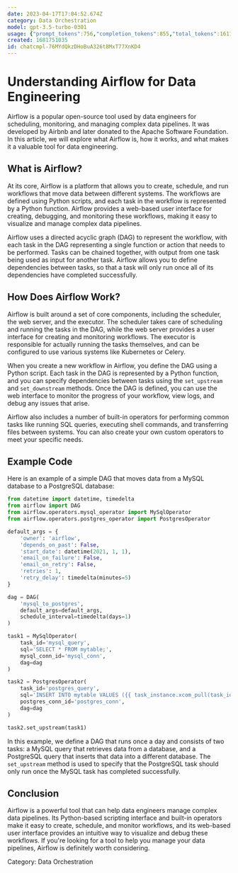 ```yaml
---
date: 2023-04-17T17:04:52.674Z
category: Data Orchestration
model: gpt-3.5-turbo-0301
usage: {"prompt_tokens":756,"completion_tokens":855,"total_tokens":1611}
created: 1681751035
id: chatcmpl-76MYdQkzDHoBuA326t8MxT77XnKD4
---
```


# Understanding Airflow for Data Engineering

Airflow is a popular open-source tool used by data engineers for scheduling, monitoring, and managing complex data pipelines. It was developed by Airbnb and later donated to the Apache Software Foundation. In this article, we will explore what Airflow is, how it works, and what makes it a valuable tool for data engineering.

## What is Airflow?

At its core, Airflow is a platform that allows you to create, schedule, and run workflows that move data between different systems. The workflows are defined using Python scripts, and each task in the workflow is represented by a Python function. Airflow provides a web-based user interface for creating, debugging, and monitoring these workflows, making it easy to visualize and manage complex data pipelines.

Airflow uses a directed acyclic graph (DAG) to represent the workflow, with each task in the DAG representing a single function or action that needs to be performed. Tasks can be chained together, with output from one task being used as input for another task. Airflow allows you to define dependencies between tasks, so that a task will only run once all of its dependencies have completed successfully.

## How Does Airflow Work?

Airflow is built around a set of core components, including the scheduler, the web server, and the executor. The scheduler takes care of scheduling and running the tasks in the DAG, while the web server provides a user interface for creating and monitoring workflows. The executor is responsible for actually running the tasks themselves, and can be configured to use various systems like Kubernetes or Celery.

When you create a new workflow in Airflow, you define the DAG using a Python script. Each task in the DAG is represented by a Python function, and you can specify dependencies between tasks using the `set_upstream` and `set_downstream` methods. Once the DAG is defined, you can use the web interface to monitor the progress of your workflow, view logs, and debug any issues that arise.

Airflow also includes a number of built-in operators for performing common tasks like running SQL queries, executing shell commands, and transferring files between systems. You can also create your own custom operators to meet your specific needs.

## Example Code

Here is an example of a simple DAG that moves data from a MySQL database to a PostgreSQL database:

```python
from datetime import datetime, timedelta
from airflow import DAG
from airflow.operators.mysql_operator import MySqlOperator
from airflow.operators.postgres_operator import PostgresOperator

default_args = {
    'owner': 'airflow',
    'depends_on_past': False,
    'start_date': datetime(2021, 1, 1),
    'email_on_failure': False,
    'email_on_retry': False,
    'retries': 1,
    'retry_delay': timedelta(minutes=5)
}

dag = DAG(
    'mysql_to_postgres',
    default_args=default_args,
    schedule_interval=timedelta(days=1)
)

task1 = MySqlOperator(
    task_id='mysql_query',
    sql='SELECT * FROM mytable;',
    mysql_conn_id='mysql_conn',
    dag=dag
)

task2 = PostgresOperator(
    task_id='postgres_query',
    sql='INSERT INTO mytable VALUES ({{ task_instance.xcom_pull(task_ids="mysql_query") }});',
    postgres_conn_id='postgres_conn',
    dag=dag
)

task2.set_upstream(task1)
```

In this example, we define a DAG that runs once a day and consists of two tasks: a MySQL query that retrieves data from a database, and a PostgreSQL query that inserts that data into a different database. The `set_upstream` method is used to specify that the PostgreSQL task should only run once the MySQL task has completed successfully.

## Conclusion

Airflow is a powerful tool that can help data engineers manage complex data pipelines. Its Python-based scripting interface and built-in operators make it easy to create, schedule, and monitor workflows, and its web-based user interface provides an intuitive way to visualize and debug these workflows. If you're looking for a tool to help you manage your data pipelines, Airflow is definitely worth considering.

Category: Data Orchestration